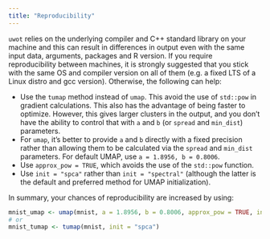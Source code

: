 ```yaml
---
title: "Reproducibility"
---
```


`uwot` relies on the underlying compiler and C++ standard library on your
machine and this can result in differences in output even with the same input
data, arguments, packages and R version. If you require reproducibility between
machines, it is strongly suggested that you stick with the same OS and compiler
version on all of them (e.g. a fixed LTS of a Linux distro and gcc version).
Otherwise, the following can help:

* Use the `tumap` method instead of `umap`. This avoid the use of `std::pow` in
gradient calculations. This also has the advantage of being faster to optimize.
However, this gives larger clusters in the output, and you don't have the 
ability to control that with `a` and `b` (or `spread` and `min_dist`)
parameters.
* For `umap`, it's better to provide `a` and `b` directly with a fixed precision
rather than allowing them to be calculated via the `spread` and `min_dist`
parameters. For default UMAP, use `a = 1.8956, b = 0.8006`.
* Use `approx_pow = TRUE`, which avoids the use of the `std::pow` function.
* Use `init = "spca"` rather than `init = "spectral"` (although the latter is 
the default and preferred method for UMAP initialization).

In summary, your chances of reproducibility are increased by using:

```R
mnist_umap <- umap(mnist, a = 1.8956, b = 0.8006, approx_pow = TRUE, init = "spca")
# or
mnist_tumap <- tumap(mnist, init = "spca")
```
